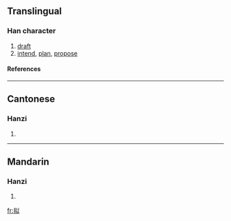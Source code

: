 {{see|擬}}

==Translingual==
===Han character===
{{Han char|rn=64|rad=手|as=05|sn=8|four=|canj=手女戈人 (QVIO)}}
# [[draft]]
# [[intend]], [[plan]], [[propose]]
====References====
{{Han ref|kx=0427.161|dkj=11984|hdz=31846.020|uh=62DF|ud=25311}}
----
==Cantonese==
===Hanzi===
{{yue-hanzi|jyut=|y=yi5}}
# {{defn|Cantonese}}
----
==Mandarin==
===Hanzi===
{{cmn-hanzi|tra=擬|pin=[[nǐ]] ([[ni3]])|wg=ni<sup>3</sup>}}
# {{defn|Mandarin}}

[[fr:拟]]